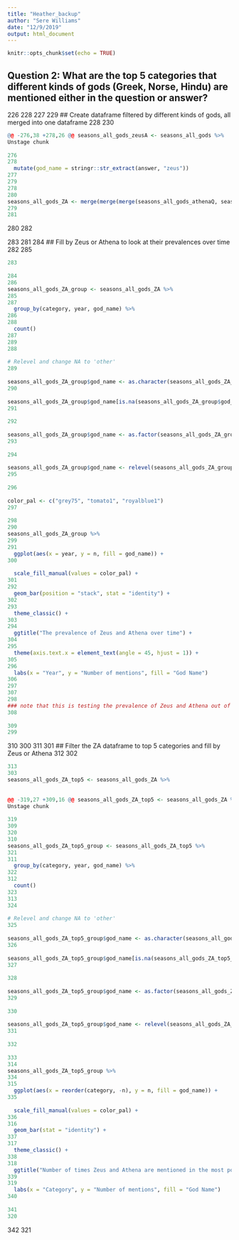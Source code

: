 ```yaml
---
title: "Heather_backup"
author: "Sere Williams"
date: "12/9/2019"
output: html_document
---
```


```r
knitr::opts_chunk$set(echo = TRUE)
```

## Question 2: What are the top 5 categories that different kinds of gods (Greek, Norse, Hindu) are mentioned either in the question or answer?
226
228
227
229
## Create dataframe filtered by different kinds of gods, all merged into one dataframe
228
230
```r
 
 
@@ -276,38 +278,26 @@ seasons_all_gods_zeusA <- seasons_all_gods %>% 
Unstage chunk	
 
276
278
  mutate(god_name = stringr::str_extract(answer, "zeus"))
277
279
278
280
seasons_all_gods_ZA <- merge(merge(merge(seasons_all_gods_athenaQ, seasons_all_gods_athenaA, all = TRUE), seasons_all_gods_zeusQ, all = TRUE), seasons_all_gods_zeusA, all = TRUE)
279
281
```
280
282
 
283
281
284
## Fill by Zeus or Athena to look at their prevalences over time
282
285
```r
283
 
284
286
seasons_all_gods_ZA_group <- seasons_all_gods_ZA %>% 
285
287
  group_by(category, year, god_name) %>% 
286
288
  count()
287
289
288
 
# Relevel and change NA to 'other'
289
 
seasons_all_gods_ZA_group$god_name <- as.character(seasons_all_gods_ZA_group$god_name)
290
 
seasons_all_gods_ZA_group$god_name[is.na(seasons_all_gods_ZA_group$god_name)] <- "other"
291
 
292
 
seasons_all_gods_ZA_group$god_name <- as.factor(seasons_all_gods_ZA_group$god_name)
293
 
294
 
seasons_all_gods_ZA_group$god_name <- relevel(seasons_all_gods_ZA_group$god_name, "other")
295
 
296
 
color_pal <- c("grey75", "tomato1", "royalblue1")
297
 
298
290
seasons_all_gods_ZA_group %>% 
299
291
  ggplot(aes(x = year, y = n, fill = god_name)) +
300
 
  scale_fill_manual(values = color_pal) +
301
292
  geom_bar(position = "stack", stat = "identity") +
302
293
  theme_classic() +
303
294
  ggtitle("The prevalence of Zeus and Athena over time") +
304
295
  theme(axis.text.x = element_text(angle = 45, hjust = 1)) +
305
296
  labs(x = "Year", y = "Number of mentions", fill = "God Name")
306
297
307
298
### note that this is testing the prevalence of Zeus and Athena out of all 15 tested gods from all categories
308
 
309
299
```
310
300
311
301
## Filter the ZA dataframe to top 5 categories and fill by Zeus or Athena
312
302
```r
313
303
seasons_all_gods_ZA_top5 <- seasons_all_gods_ZA %>%
 
 
@@ -319,27 +309,16 @@ seasons_all_gods_ZA_top5 <- seasons_all_gods_ZA %>% 
Unstage chunk	
 
319
309
320
310
seasons_all_gods_ZA_top5_group <- seasons_all_gods_ZA_top5 %>% 
321
311
  group_by(category, year, god_name) %>% 
322
312
  count()
323
313
324
 
# Relevel and change NA to 'other'
325
 
seasons_all_gods_ZA_top5_group$god_name <- as.character(seasons_all_gods_ZA_top5_group$god_name)
326
 
seasons_all_gods_ZA_top5_group$god_name[is.na(seasons_all_gods_ZA_top5_group$god_name)] <- "other"
327
 
328
 
seasons_all_gods_ZA_top5_group$god_name <- as.factor(seasons_all_gods_ZA_top5_group$god_name)
329
 
330
 
seasons_all_gods_ZA_top5_group$god_name <- relevel(seasons_all_gods_ZA_top5_group$god_name, "other")
331
 
332
 
333
314
seasons_all_gods_ZA_top5_group %>%
334
315
  ggplot(aes(x = reorder(category, -n), y = n, fill = god_name)) +
335
 
  scale_fill_manual(values = color_pal) +
336
316
  geom_bar(stat = "identity") +
337
317
  theme_classic() +
338
318
  ggtitle("Number of times Zeus and Athena are mentioned in the most popular categories") +
339
319
  labs(x = "Category", y = "Number of mentions", fill = "God Name")
340
 
341
320
```
342
321
